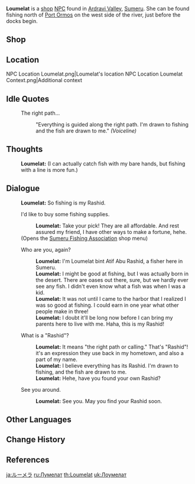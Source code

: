 {{Character Infobox
|type             = NPC
|image            = NPC Loumelat.png
|realname         = Loumelat bint Atif Abu Rashid
|affiliation      = Fishing Association
|region           = Sumeru
|title            = Sumeru Fisherwoman
|ancestry         = <!-- Clan/family -->
|father           = 
|mother           = 
|spouse           = 
|sibling          = 
|child            = 
|relative         = 
|voiceEN          = [[imdb:nm5681033|Skyler Davenport]]<ref name="SkylerDavenport">Twitter: [https://twitter.com/TheBlindPsychic/status/1562826875218456576 EN VA Self Announcement]</ref>
|voiceCN          = 
|voiceJP          = 
|voiceKR          = 
}}
'''Loumelat''' is a [[shop]] [[NPC]] found in [[Ardravi Valley]], [[Sumeru]]. She can be found fishing north of [[Port Ormos]] on the west side of the river, just before the docks begin.

==Shop==
{{Shop/Header|currency=Fish|vendor=Loumelat}}<!-- may need to be ordered by someone who hasn't already bought some -->
{{Shop|Sugardew Bait|specific=Formula: Sugardew Bait|{{Card|Medaka|3}}|1}}<!--Bait Blueprint-->
{{Shop|Shaded Clarity|specific=Blueprint: Shaded Clarity|{{Card|Medaka|10}}|1|blueprint=1}}<!--Furnishing Blueprint-->
{{Shop|Serendipity|{{Card|Medaka|20}}{{Card|True Fruit Angler|20}}{{Card|Sunset Cloud Angler|20}}{{Card|Sandstorm Angler|20}}|1}}<!--Fishing Rod-->
{{Shop|End of the Line|{{Card|Peach of the Deep Waves|4}}{{Card|Lazurite Axe Marlin|16}}{{Card|Halcyon Jade Axe Marlin|16}}|1}}<!--Bow-->
{{Shop|Original Fish Ointment|{{Card|Peach of the Deep Waves|2}}{{Card|Lazurite Axe Marlin|8}}{{Card|Halcyon Jade Axe Marlin|8}}|4}}<!--Refinement-->
{{Shop|Fishing Line Stabilizer|{{Card|Medaka|3}}|1}}<!--Gadget-->
{{Shop/Footer}}

==Location==
<gallery>
NPC Location Loumelat.png|Loumelat's location
NPC Location Loumelat Context.png|Additional context
</gallery>
<!--
==Profile==
''(To be added.)''

===Personality===
''(To be added.)''

===Appearance===
''(To be added.)''

==Quests and Events==
{{Quests and Events}}
-->
==Idle Quotes==
{{Dialogue start}}
: {{DIcon|Idle}} The right path...
:: {{A|VO Loumelat 01.ogg}} "Everything is guided along the right path. I'm drawn to fishing and the fish are drawn to me." ''(Voiceline)''
{{Dialogue end}}

==Thoughts==
{{All Schemes to Know Explanation|name=Loumelat}}
{{Dialogue start}}
:{{A|VO Loumelat All Schemes to Know 01.ogg}} '''Loumelat:''' (I can actually catch fish with my bare hands, but fishing with a line is more fun.)
{{Dialogue end}}

==Dialogue==
{{Dialogue start}}
:'''Loumelat:''' So fishing is my Rashid.
:{{DIcon|Fishing Supplies}} I'd like to buy some fishing supplies.
::'''Loumelat:''' Take your pick! They are all affordable. And rest assured my friend, I have other ways to make a fortune, hehe.
:;(Opens the [[Sumeru Fishing Association]] shop menu)
:{{DIcon}} Who are you, again?
::'''Loumelat:''' I'm Loumelat bint Atif Abu Rashid, a fisher here in Sumeru.
::'''Loumelat:''' I might be good at fishing, but I was actually born in the desert. There are oases out there, sure, but we hardly ever see any fish. I didn't even know what a fish was when I was a kid.
::'''Loumelat:''' It was not until I came to the harbor that I realized I was so good at fishing. I could earn in one year what other people make in three!
::'''Loumelat:''' I doubt it'll be long now before I can bring my parents here to live with me. Haha, this is my Rashid!
:{{DIcon}} What is a "Rashid"?
::'''Loumelat:''' It means "the right path or calling." That's "Rashid"! it's an expression they use back in my hometown, and also a part of my name.
::'''Loumelat:''' I believe everything has its Rashid. I'm drawn to fishing, and the fish are drawn to me.
::'''Loumelat:''' Hehe, have you found your own Rashid?
:{{DIcon}} See you around.
::'''Loumelat:''' See you. May you find your Rashid soon.
{{Dialogue end}}
<!--
==Trivia==
*
-->
==Other Languages==
{{Other Languages
|default_hidden = 1
|en      = Loumelat
|zhs     = 鲁梅拉
|zhs_rm  = Lǔméilā
|zht     = 魯梅拉
|zht_rm  = Lǔméilā
|ja      = ルーメラ
|ja_rm   = Ruumera
|ko      = 루멜라
|ko_rm   = Rumella
|es      = Loumelat
|fr      = Loumelat
|ru      = Лумелат
|th      = Loumelat
|vi      = Loumelat
|de      = Loumelat
|id      = Loumelat
|pt      = Loumelat
|tr      = Loumelat
|it      = Loumelat
}}

==Change History==
{{Change History|3.0}}

==References==
{{Reflist}}

[[ja:ルーメラ]]
[[ru:Лумелат]]
[[th:Loumelat]]
[[uk:Лоумелат]]